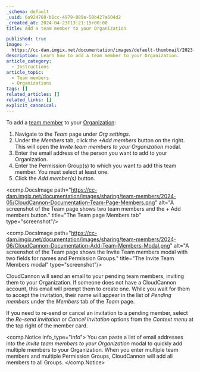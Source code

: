 ```yaml
---
_schema: default
_uuid: 6a924760-b1cc-4979-889a-58b427a604d2
_created_at: 2024-04-23T13:21:15+00:00
title: Add a team member to your Organization

published: true
image: >-
  https://cc-dam.imgix.net/documentation/images/default-thumbnail/2023-Q4/CloudCannon-Documentation-Thumbnail.png
description: Learn how to add a team member to your Organization.
article_category:
  - Instructions
article_topic:
  - Team members
  - Organizations
tags: []
related_articles: []
related_links: []
explicit_canonical:
---
```

To add a [team member](/documentation/articles/what-is-a-team-member/) to your [Organization](/documentation/articles/what-is-an-organization/):

1. Navigate to the *Team* page under *Org settings*.
2. Under the *Members* tab, click the *\+Add members* button on the right. This will open the *Invite team members to your Organization* modal.
3. Enter the email address of the person you want to add to your Organization.
4. Enter the Permission Group(s) to which you want to add this team member. You must select at least one.
5. Click the *Add member(s)* button.

<comp.DocsImage path="https://cc-dam.imgix.net/documentation/images/sharing/team-members/2024-05/CloudCannon-Documentation-Team-Page-Members.png" alt="A screenshot of the Team page shows two team members and the + Add members button." title="The Team page Members tab" type="screenshot"/>

<comp.DocsImage path="https://cc-dam.imgix.net/documentation/images/sharing/team-members/2024-06/CloudCannon-Documentation-Add-Team-Members-Modal.png" alt="A screenshot of the Team page shows the Invite Team members modal with two fields for names and Permission Groups." title="The Invite Team Members modal" type="screenshot"/>

CloudCannon will send an email to your pending team members, inviting them to your Organization. If someone does not have a CloudCannon account, this email will prompt them to create one. While you wait for them to accept the invitation, their name will appear in the list of *Pending members* under the *Members* tab of the *Team* page.

If you need to re-send or cancel an invitation to a pending member, select the *Re-send invitation* or *Cancel invitation* options from the *Context menu* at the top right of the member card.

<comp.Notice info_type="info">
  You can paste a list of email addresses into the *Invite team members to your Organization* modal to quickly add multiple members to your Organization. When you enter multiple team members and multiple Permission Groups, CloudCannon will add all members to all Groups.
</comp.Notice>